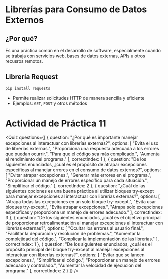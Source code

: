 # Librerías para Consumo de Datos Externos

## ¿Por qué?
Es una práctica común en el desarrollo de software, especialmente cuando se trabaja con servicios web, bases de datos externas, APIs u otros recusros remotos.

## Librería Request

```sh
pip install requests
```

- Permite realizar solicitudes HTTP de manera sencilla y eficiente
- Ejemplos: `GET`, `POST` y otros métodos

# Actividad de Práctica 11

<Quiz questions={[
  {
    question: "¿Por qué es importante manejar excepciones al interactuar con librerías externas?",
    options: [
      "Evita el uso de librerías externas.",
      "Proporciona una respuesta adecuada a los errores que puedan ocurrir.",
      "Para que el código sea más complicado.",
      "Aumenta el rendimiento del programa."
    ],
    correctIndex: 1
  },
  {
    question: "De los siguientes enunciados, ¿cuál es el propósito de atrapar excepciones específicas al manejar errores en el consumo de datos externos?",
    options: [
      "Evitar atrapar excepciones.",
      "Generar más errores en el programa.",
      "Proporcionar un manejo de errores específico para cada situación.",
      "Simplificar el código."
    ],
    correctIndex: 2
  },
  {
    question: "¿Cuál de las siguientes opciones es una buena práctica al utilizar bloques try-except para manejar excepciones al interactuar con librerías externas?",
    options: [
      "Atrapa todas las excepciones en un solo bloque try-except.",
      "Evita usar bloques try-except.",
      "Evita atrapar excepciones.",
      "Atrapa solo excepciones específicas y proporciona un manejo de errores adecuado."
    ],
    correctIndex: 3
  },
  {
    question: "De los siguientes enunciados, ¿cuál es el objetivo principal de proporcionar retroalimentación al manejar excepciones al interactuar con librerías externas?",
    options: [
      "Ocultar los errores al usuario final.",
      "Facilitar la depuración y resolución de problemas.",
      "Aumentar la complejidad del código.",
      "Complicar la implementación de las librerías."
    ],
    correctIndex: 1
  },
  {
    question: "De los siguientes enunciados, ¿cuál es el propósito principal del bloque try-except al manejar excepciones al interactuar con librerías externas?",
    options: [
      "Evitar que se lancen excepciones.",
      "Simplificar el código.",
      "Proporcionar un manejo de errores adecuado y controlado.",
      "Aumentar la velocidad de ejecución del programa."
    ],
    correctIndex: 2
  }
]} />